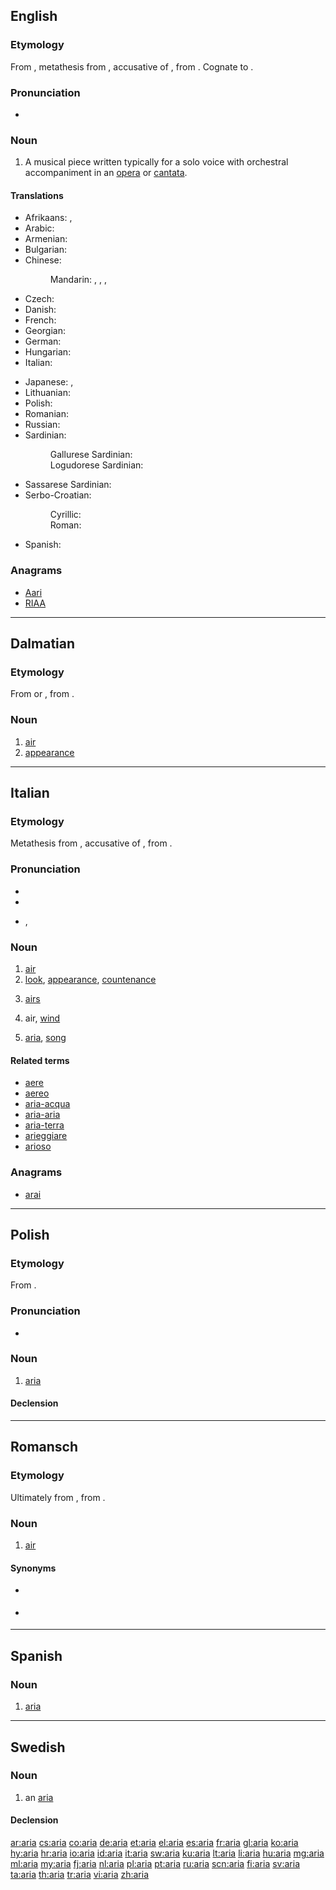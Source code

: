 {{also|ARIA|ària|ária}}
==English==

===Etymology===
From {{etyl|it|en}} {{term|aria|lang=it}}, metathesis from {{etyl|la|en}} {{term|aerem|lang=la}}, accusative of {{term|aer|āēr|lang=la}}, from {{etyl|grc|en}} {{term|ἀήρ||air|tr=aēr|sc=polytonic|lang=grc}}.
Cognate to {{term|air}}.

===Pronunciation===
* {{IPA|/ˈɑː.ɹɪə/}}

===Noun===
{{en-noun|pl=arias|pl2=arie}}

# {{context|music|lang=en}} A musical piece written typically for a solo voice with orchestral accompaniment in an [[opera]] or [[cantata]].

====Translations====
{{trans-top|type of musical piece}}
* Afrikaans: {{t-|af|aria}}, {{t-|af|arias|p}}
* Arabic: {{t-|ar|نغم|m|tr=nágham|sc=Arab}}
* Armenian: {{t-|hy|մեներգ|tr=menerg|sc=Armn}}
* Bulgarian: {{t+|bg|ария|tr=árija|sc=Cyrl}}
* Chinese:
*: Mandarin: {{t|cmn|詠嘆調|sc=Hani}}, {{t|cmn|咏叹调|tr=yǒngtàndiào|sc=Hani}}, {{t|cmn|唱段|tr=chàngduàn|sc=Hani}}, {{qualifier|North China, Yuan dynasty}} {{t|cmn|北曲|tr=běiqǔ|sc=Hani}}
* Czech: {{t+|cs|árie|f}}
* Danish: {{t+|da|arie|c}}
* French: {{t+|fr|aria|f}}
* Georgian: {{t-|ka|არია|tr=aria|sc=Geor}}
* German: {{t+|de|Arie|f}}
* Hungarian: {{t+|hu|ária}}
* Italian: {{t+|it|aria|f}}
{{trans-mid}}
* Japanese: {{t-|ja|アリア|tr=aria}}, {{t-|ja|詠唱|tr=えいしょう, eishō}}
* Lithuanian: {{t-|lt|arija|f}}
* Polish: {{t+|pl|aria|f}}
* Romanian: {{t-|ro|arie}}
* Russian: {{t+|ru|ария|f|tr=árija|sc=Cyrl}}
* Sardinian:
*: Gallurese Sardinian: {{tø|sdn|aria}}
*: Logudorese Sardinian: {{tø|src|àera}}
* Sassarese Sardinian: {{tø|sdc|aria}}
* Serbo-Croatian:
*: Cyrillic: {{t-|sh|арија|f|sc=Cyrl}}
*: Roman: {{t-|sh|arija|f}}
* Spanish: {{t+|es|aria|f}}
{{trans-bottom}}

===Anagrams===
* [[Aari#English|Aari]]
* [[RIAA#English|RIAA]]
----
==Dalmatian==

===Etymology===
From {{etyl|la|dlm}} {{term||āērea|lang=la}} or {{term|aere|āēre|lang=la}}, from {{term|aer|āēr|lang=la}}.

===Noun===
{{head|dlm|noun|g=f}}

# [[air]]
# [[appearance]]
----
==Italian==
{{wikipedia|lang=it}}

===Etymology===
Metathesis from {{etyl|la|it}} {{term|aerem|lang=la}}, accusative of {{term|aer|āēr|lang=la}}, from {{etyl|grc|it}} {{term|ἀήρ||air|tr=aēr|sc=polytonic|lang=grc}}.

===Pronunciation===
* {{audio|It-l'aria.ogg|Audio (l'aria)}}
* {{audio|It-aria.ogg|Audio}}
* {{IPA|/ˈarja/|lang=it}}, {{X-SAMPA|/"arja/}}

===Noun===
{{it-noun|ari|f|a|e}}

# [[air]]
# [[look]], [[appearance]], [[countenance]]
# {{context|plurale tantum|lang=it}} [[airs]]
# air, [[wind]]
# {{context|music|lang=it}}  [[aria#English|aria]], [[song]]

====Related terms====
* [[aere]]
* [[aereo]]
* [[aria-acqua]]
* [[aria-aria]]
* [[aria-terra]]
* [[arieggiare]]
* [[arioso]]

===Anagrams===
* [[arai#Italian|arai]]
----
==Polish==
{{wikipedia|lang=pl}}

===Etymology===
From {{etyl|it|pl}} {{term|aria|lang=it}}.

===Pronunciation===
* {{audio|Pl-aria.ogg|Audio}}

===Noun===
{{pl-noun|f}}

# [[aria#English|aria]]

====Declension====
{{pl-decl-noun|aria|arie|arii|arii|arii|ariom|arię|arie|arią|ariami|arii|ariach|ario|arie}}
----
==Romansch==

===Etymology===
Ultimately from {{etyl|la|rm}} {{term|aer|āēr|lang=la}}, from {{etyl|grc|rm}} {{term|ἀήρ||air|tr=aēr|sc=polytonic|lang=grc}}.

===Noun===
{{head|rm|noun|g=f}}

# {{context|Rumantsch Grischun|Sursilvan|Sutsilvan|Surmiran|lang=rm}} [[air]]

====Synonyms====
* {{qualifier|Sutsilvan}} {{l|rm|leer}}
* {{qualifier|Puter|Vallader}} {{l|rm|ajer}}
----
==Spanish==

===Noun===
{{es-noun|f}}

# [[aria#English|aria]]
----
==Swedish==

===Noun===
{{sv-noun|c}}

# an [[#English|aria]]

====Declension====
{{sv-noun-reg-or|ari}}

[[ar:aria]]
[[cs:aria]]
[[co:aria]]
[[de:aria]]
[[et:aria]]
[[el:aria]]
[[es:aria]]
[[fr:aria]]
[[gl:aria]]
[[ko:aria]]
[[hy:aria]]
[[hr:aria]]
[[io:aria]]
[[id:aria]]
[[it:aria]]
[[sw:aria]]
[[ku:aria]]
[[lt:aria]]
[[li:aria]]
[[hu:aria]]
[[mg:aria]]
[[ml:aria]]
[[my:aria]]
[[fj:aria]]
[[nl:aria]]
[[pl:aria]]
[[pt:aria]]
[[ru:aria]]
[[scn:aria]]
[[fi:aria]]
[[sv:aria]]
[[ta:aria]]
[[th:aria]]
[[tr:aria]]
[[vi:aria]]
[[zh:aria]]